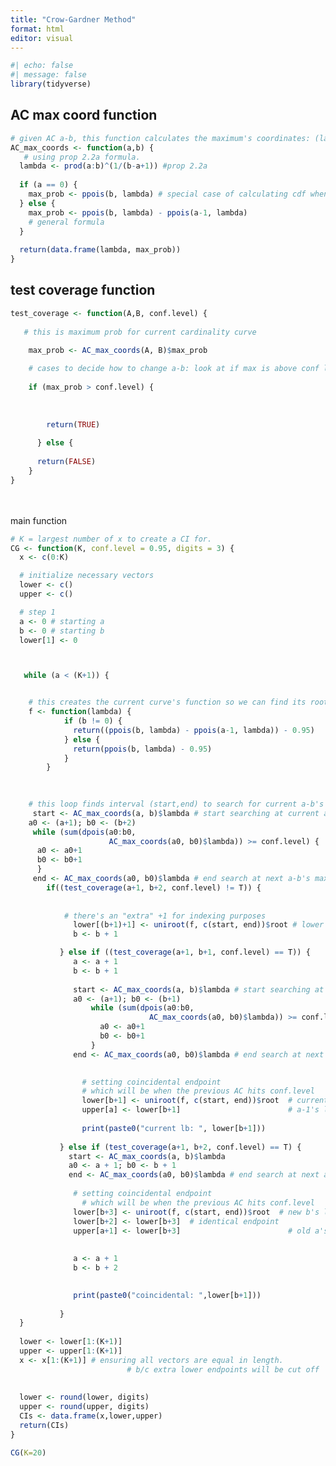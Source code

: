 ```yaml
---
title: "Crow-Gardner Method"
format: html
editor: visual
---
```


```r
#| echo: false
#| message: false
library(tidyverse)
```

## AC max coord function

```r
# given AC a-b, this function calculates the maximum's coordinates: (lambda, max-prob)
AC_max_coords <- function(a,b) {
   # using prop 2.2a formula. 
  lambda <- prod(a:b)^(1/(b-a+1)) #prop 2.2a
  
  if (a == 0) {
    max_prob <- ppois(b, lambda) # special case of calculating cdf when a is 0
  } else {
    max_prob <- ppois(b, lambda) - ppois(a-1, lambda)
    # general formula
  }
  
  return(data.frame(lambda, max_prob))
}


```

## 

## test coverage function

```r
test_coverage <- function(A,B, conf.level) {
  
   # this is maximum prob for current cardinality curve

    max_prob <- AC_max_coords(A, B)$max_prob
  
    # cases to decide how to change a-b: look at if max is above conf level
    
    if (max_prob > conf.level) {
      
      
      
        return(TRUE)
    
      } else {
      
      return(FALSE)
    }
}
```

\
\
main function

```r
# K = largest number of x to create a CI for.
CG <- function(K, conf.level = 0.95, digits = 3) {
  x <- c(0:K)

  # initialize necessary vectors
  lower <- c()
  upper <- c()

  # step 1  
  a <- 0 # starting a
  b <- 0 # starting b
  lower[1] <- 0



   while (a < (K+1)) {


    # this creates the current curve's function so we can find its root.    
    f <- function(lambda) { 
            if (b != 0) {
              return((ppois(b, lambda) - ppois(a-1, lambda)) - 0.95)
            } else {
              return(ppois(b, lambda) - 0.95)
            }
        }  

 
    
    # this loop finds interval (start,end) to search for current a-b's root
     start <- AC_max_coords(a, b)$lambda # start searching at current a-b's maximum lambda
    a0 <- (a+1); b0 <- (b+2)
     while (sum(dpois(a0:b0,
                      AC_max_coords(a0, b0)$lambda)) >= conf.level) {
      a0 <- a0+1 
      b0 <- b0+1
      } 
     end <- AC_max_coords(a0, b0)$lambda # end search at next a-b's maximum lambda
        if((test_coverage(a+1, b+2, conf.level) != T)) {
             
   
            # there's an "extra" +1 for indexing purposes
              lower[(b+1)+1] <- uniroot(f, c(start, end))$root # lower limit for (b+1), aka new b
              b <- b + 1

           } else if ((test_coverage(a+1, b+1, conf.level) == T)) {
              a <- a + 1
              b <- b + 1
              
              start <- AC_max_coords(a, b)$lambda # start searching at current a-b's maximum lambda
              a0 <- (a+1); b0 <- (b+1)
                  while (sum(dpois(a0:b0,
                               AC_max_coords(a0, b0)$lambda)) >= conf.level) {
                    a0 <- a0+1
                    b0 <- b0+1
                  }
              end <- AC_max_coords(a0, b0)$lambda # end search at next a-b's maximum lambda

                
                # setting coincidental endpoint
                # which will be when the previous AC hits conf.level
                lower[b+1] <- uniroot(f, c(start, end))$root  # current b's lower bound
                upper[a] <- lower[b+1]                        # a-1's lower bound
                
                print(paste0("current lb: ", lower[b+1]))
            
           } else if (test_coverage(a+1, b+2, conf.level) == T) {
             start <- AC_max_coords(a, b)$lambda
             a0 <- a + 1; b0 <- b + 1
             end <- AC_max_coords(a0, b0)$lambda # end search at next a-b's maximum lambda
             
              # setting coincidental endpoint
                # which will be when the previous AC hits conf.level
              lower[b+3] <- uniroot(f, c(start, end))$root  # new b's lower bound
              lower[b+2] <- lower[b+3]  # identical endpoint
              upper[a+1] <- lower[b+3]                        # old a's lower bound
              
              
              a <- a + 1
              b <- b + 2
              

              print(paste0("coincidental: ",lower[b+1]))
             
           } 
  }
  
  lower <- lower[1:(K+1)]
  upper <- upper[1:(K+1)]
  x <- x[1:(K+1)] # ensuring all vectors are equal in length. 
                          # b/c extra lower endpoints will be cut off
  
  
  lower <- round(lower, digits)
  upper <- round(upper, digits)
  CIs <- data.frame(x,lower,upper)
  return(CIs)
}
```

```r
CG(K=20)
```
